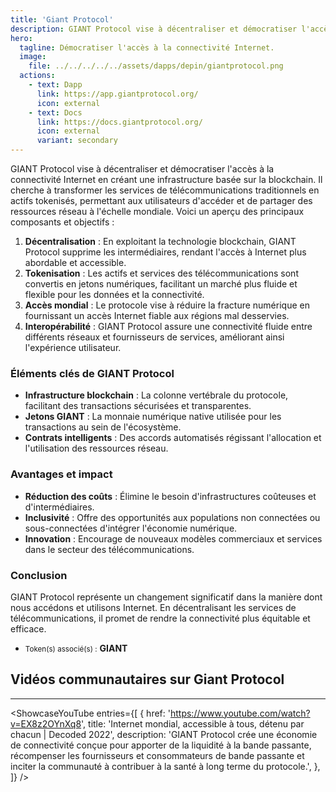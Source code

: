 ```yaml
---
title: 'Giant Protocol'
description: GIANT Protocol vise à décentraliser et démocratiser l'accès à la connectivité Internet en créant une infrastructure basée sur la blockchain.
hero:
  tagline: Démocratiser l'accès à la connectivité Internet.
  image: 
    file: ../../../../../assets/dapps/depin/giantprotocol.png
  actions:
    - text: Dapp
      link: https://app.giantprotocol.org/
      icon: external
    - text: Docs
      link: https://docs.giantprotocol.org/
      icon: external
      variant: secondary
---
```



GIANT Protocol vise à décentraliser et démocratiser l'accès à la connectivité Internet en créant une infrastructure basée sur la blockchain. Il cherche à transformer les services de télécommunications traditionnels en actifs tokenisés, permettant aux utilisateurs d'accéder et de partager des ressources réseau à l'échelle mondiale. Voici un aperçu des principaux composants et objectifs :

1. **Décentralisation** : En exploitant la technologie blockchain, GIANT Protocol supprime les intermédiaires, rendant l'accès à Internet plus abordable et accessible.
2. **Tokenisation** : Les actifs et services des télécommunications sont convertis en jetons numériques, facilitant un marché plus fluide et flexible pour les données et la connectivité.
3. **Accès mondial** : Le protocole vise à réduire la fracture numérique en fournissant un accès Internet fiable aux régions mal desservies.
4. **Interopérabilité** : GIANT Protocol assure une connectivité fluide entre différents réseaux et fournisseurs de services, améliorant ainsi l'expérience utilisateur.

### Éléments clés de GIANT Protocol
- **Infrastructure blockchain** : La colonne vertébrale du protocole, facilitant des transactions sécurisées et transparentes.
- **Jetons GIANT** : La monnaie numérique native utilisée pour les transactions au sein de l'écosystème.
- **Contrats intelligents** : Des accords automatisés régissant l'allocation et l'utilisation des ressources réseau.

### Avantages et impact
- **Réduction des coûts** : Élimine le besoin d'infrastructures coûteuses et d'intermédiaires.
- **Inclusivité** : Offre des opportunités aux populations non connectées ou sous-connectées d'intégrer l'économie numérique.
- **Innovation** : Encourage de nouveaux modèles commerciaux et services dans le secteur des télécommunications.

### Conclusion
GIANT Protocol représente un changement significatif dans la manière dont nous accédons et utilisons Internet. En décentralisant les services de télécommunications, il promet de rendre la connectivité plus équitable et efficace.

- <small>Token(s) associé(s) :</small> **GIANT**

## Vidéos communautaires sur Giant Protocol
------------
<ShowcaseYouTube
  entries={[
    {
      href: 'https://www.youtube.com/watch?v=EX8z2OYnXq8',
      title: 'Internet mondial, accessible à tous, détenu par chacun | Decoded 2022',
      description: 'GIANT Protocol crée une économie de connectivité conçue pour apporter de la liquidité à la bande passante, récompenser les fournisseurs et consommateurs de bande passante et inciter la communauté à contribuer à la santé à long terme du protocole.',
},  
  ]}
  />
